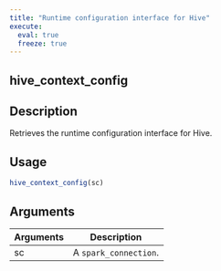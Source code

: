```yaml
---
title: "Runtime configuration interface for Hive"
execute:
  eval: true
  freeze: true
---
```


## hive_context_config

## Description
Retrieves the runtime configuration interface for Hive.


## Usage
```r
hive_context_config(sc)
```

## Arguments
|Arguments|Description|
|---|---|
| sc | A `spark_connection`. |









